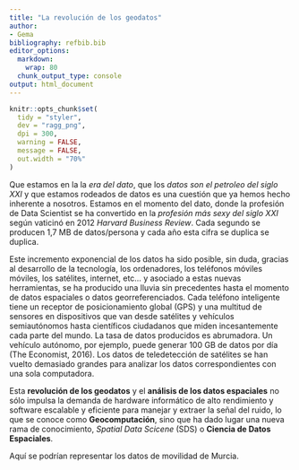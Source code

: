 ```yaml
---
title: "La revolución de los geodatos"
author:
- Gema
bibliography: refbib.bib
editor_options:
  markdown:
    wrap: 80
  chunk_output_type: console
output: html_document
---
```


```r
knitr::opts_chunk$set(
  tidy = "styler",
  dev = "ragg_png",
  dpi = 300,
  warning = FALSE,
  message = FALSE,
  out.width = "70%"
)
```


Que estamos en la la *era del dato*, que los *datos son el petroleo del siglo XXI* y que estamos rodeados de datos es una cuestión que ya hemos hecho inherente a nosotros. Estamos en el momento del dato, donde la profesión de Data Scientist se ha convertido en la *profesión más sexy del siglo XXI* según vaticinó en 2012 *Harvard Business Review*. Cada segundo se producen 1,7 MB de datos/persona y cada año esta cifra se duplica se duplica. 

Este incremento exponencial de los datos ha sido posible, sin duda, gracias al desarrollo de la tecnología, los ordenadores, los teléfonos móviles móviles, los satélites, internet, etc... y asociado a estas nuevas herramientas, se ha producido una lluvia sin precedentes hasta el momento de datos espaciales o datos georreferenciados. Cada teléfono inteligente tiene un receptor de posicionamiento global (GPS) y una multitud de sensores en dispositivos que van desde satélites y vehículos semiautónomos hasta científicos ciudadanos que miden incesantemente cada parte del mundo. La tasa de datos producidos es abrumadora. Un vehículo autónomo, por ejemplo, puede generar 100 GB de datos por día (The Economist, 2016). Los datos de teledetección de satélites se han vuelto demasiado grandes para analizar los datos correspondientes con una sola computadora.

Esta **revolución de los geodatos** y el **análisis de los datos espaciales** no sólo impulsa la demanda de hardware informático de alto rendimiento y software escalable y eficiente para manejar y extraer la señal del ruido, lo que se conoce como **Geocomputación**, sino que ha dado lugar una nueva rama de conocimiento, *Spatial Data Scicene* (SDS) o **Ciencia de Datos Espaciales**.



Aquí se podrían representar los datos de movilidad de Murcia.
